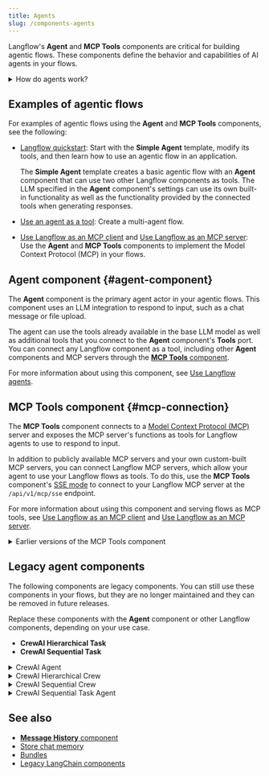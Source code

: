 ```yaml
---
title: Agents
slug: /components-agents
---
```


Langflow's **Agent** and **MCP Tools** components are critical for building agentic flows.
These components define the behavior and capabilities of AI agents in your flows.

<details>
<summary>How do agents work?</summary>

Agents extend Large Language Models (LLMs) by integrating _tools_, which are functions that provide additional context and enable autonomous task execution.
These integrations make agents more specialized and powerful than standalone LLMs.

Whereas an LLM might generate acceptable, inert responses to general queries and tasks, an agent can leverage the integrated context and tools to provide more relevant responses and even take action.
For example, you might create an agent that can access your company's knowledge base, repositories, and other resources to help your team with tasks that require knowledge of your specific products, customers, and code.

Agents use LLMs as a reasoning engine to process input, determine which actions to take to address the query, and then generate a response.
The response could be a typical text-based LLM response, or it could involve an action, like editing a file, running a script, or calling an external API.

In an agentic context, tools are functions that the agent can run to perform tasks or access external resources.
A function is wrapped as a `Tool` object with a common interface that the agent understands.
Agents become aware of tools through tool registration, which is when the agent is provided a list of available tools typically at agent initialization.
The `Tool` object's description tells the agent what the tool can do so that it can decide whether the tool is appropriate for a given request.

</details>

## Examples of agentic flows

For examples of agentic flows using the **Agent** and **MCP Tools** components, see the following:

* [Langflow quickstart](/get-started-quickstart): Start with the **Simple Agent** template, modify its tools, and then learn how to use an agentic flow in an application.

    The **Simple Agent** template creates a basic agentic flow with an **Agent** component that can use two other Langflow components as tools.
    The LLM specified in the **Agent** component's settings can use its own built-in functionality as well as the functionality provided by the connected tools when generating responses.

* [Use an agent as a tool](/agents-tools#use-an-agent-as-a-tool): Create a multi-agent flow.

* [Use Langflow as an MCP client](/mcp-client) and [Use Langflow as an MCP server](/mcp-server): Use the **Agent** and **MCP Tools** components to implement the Model Context Protocol (MCP) in your flows.

## Agent component {#agent-component}

The **Agent** component is the primary agent actor in your agentic flows.
This component uses an LLM integration to respond to input, such as a chat message or file upload.

The agent can use the tools already available in the base LLM model as well as additional tools that you connect to the **Agent** component's **Tools** port.
You can connect any Langflow component as a tool, including other **Agent** components and MCP servers through the [**MCP Tools** component](#mcp-connection).

For more information about using this component, see [Use Langflow agents](/agents).

## MCP Tools component {#mcp-connection}

The **MCP Tools** component connects to a [Model Context Protocol (MCP)](https://modelcontextprotocol.io/introduction) server and exposes the MCP server's functions as tools for Langflow agents to use to respond to input.

In addition to publicly available MCP servers and your own custom-built MCP servers, you can connect Langflow MCP servers, which allow your agent to use your Langflow flows as tools.
To do this, use the **MCP Tools** component's [SSE mode](/mcp-client#mcp-sse-mode) to connect to your Langflow MCP server at the `/api/v1/mcp/sse` endpoint.

For more information about using this component and serving flows as MCP tools, see [Use Langflow as an MCP client](/mcp-client) and [Use Langflow as an MCP server](/mcp-server).

<details>
<summary>Earlier versions of the MCP Tools component</summary>

* In Langflow version 1.5, the **MCP Connection** component was renamed to the **MCP Tools** component.
* In Langflow version 1.3, the **MCP Tools (stdio)** and **MCP Tools (SSE)** components were deprecated and replaced by the unified **MCP Connection** component, which was later renamed to **MCP Tools**.

</details>

## Legacy agent components

The following components are legacy components.
You can still use these components in your flows, but they are no longer maintained and they can be removed in future releases.

Replace these components with the **Agent** component or other Langflow components, depending on your use case.

* **CrewAI Hierarchical Task**
* **CrewAI Sequential Task**

<details>
<summary>CrewAI Agent</summary>

This component represents CrewAI agents, allowing for the creation of specialized AI agents with defined roles goals and capabilities within a crew.
For more information, see the [CrewAI agents documentation](https://docs.crewai.com/core-concepts/Agents/).

This component accepts the following parameters:

| Name | Display Name | Info |
|------|--------------|------|
| role | Role | Input parameter. The role of the agent. |
| goal | Goal | Input parameter. The objective of the agent. |
| backstory | Backstory | Input parameter. The backstory of the agent. |
| tools | Tools | Input parameter. The tools at the agent's disposal. |
| llm | Language Model | Input parameter. The language model that runs the agent. |
| memory | Memory | Input parameter. This determines whether the agent should have memory or not. |
| verbose | Verbose | Input parameter. This enables verbose output. |
| allow_delegation | Allow Delegation | Input parameter. This determines whether the agent is allowed to delegate tasks to other agents. |
| allow_code_execution | Allow Code Execution | Input parameter. This determines whether the agent is allowed to execute code. |
| kwargs | kwargs | Input parameter. Additional keyword arguments for the agent. |
| output | Agent | Output parameter. The constructed CrewAI Agent object. |

</details>

<details>
<summary>CrewAI Hierarchical Crew</summary>

This component represents a group of agents managing how they should collaborate and the tasks they should perform in a hierarchical structure. This component allows for the creation of a crew with a manager overseeing the task execution.
For more information, see the [CrewAI hierarchical crew documentation](https://docs.crewai.com/how-to/Hierarchical/).

It accepts the following parameters:

| Name | Display Name | Info |
|------|--------------|------|
| agents | Agents | Input parameter. The list of Agent objects representing the crew members. |
| tasks | Tasks | Input parameter. The list of HierarchicalTask objects representing the tasks to be executed. |
| manager_llm | Manager LLM | Input parameter. The language model for the manager agent. |
| manager_agent | Manager Agent | Input parameter. The specific agent to act as the manager. |
| verbose | Verbose | Input parameter. This enables verbose output for detailed logging. |
| memory | Memory | Input parameter. The memory configuration for the crew. |
| use_cache | Use Cache | Input parameter. This enables caching of results. |
| max_rpm | Max RPM | Input parameter. This sets the maximum requests per minute. |
| share_crew | Share Crew | Input parameter. This determines if the crew information is shared among agents. |
| function_calling_llm | Function Calling LLM | Input parameter. The language model for function calling. |
| crew | Crew | Output parameter. The constructed Crew object with hierarchical task execution. |

</details>

<details>
<summary>CrewAI Sequential Crew</summary>

This component represents a group of agents with tasks that are executed sequentially. This component allows for the creation of a crew that performs tasks in a specific order.
For more information, see the [CrewAI sequential crew documentation](https://docs.crewai.com/how-to/Sequential/).

It accepts the following parameters:

| Name | Display Name | Info |
|------|--------------|------|
| tasks | Tasks | Input parameter. The list of SequentialTask objects representing the tasks to be executed. |
| verbose | Verbose | Input parameter. This enables verbose output for detailed logging. |
| memory | Memory | Input parameter. The memory configuration for the crew. |
| use_cache | Use Cache | Input parameter. This enables caching of results. |
| max_rpm | Max RPM | Input parameter. This sets the maximum requests per minute. |
| share_crew | Share Crew | Input parameter. This determines if the crew information is shared among agents. |
| function_calling_llm | Function Calling LLM | Input parameter. The language model for function calling. |
| crew | Crew | Output parameter. The constructed Crew object with sequential task execution. |

</details>

<details>
<summary>CrewAI Sequential Task Agent</summary>

This component creates a CrewAI Task and its associated Agent allowing for the definition of sequential tasks with specific agent roles and capabilities.
For more information, see the [CrewAI sequential agents documentation](https://docs.crewai.com/how-to/Sequential/).

It accepts the following parameters:

| Name | Display Name | Info |
|------|--------------|------|
| role | Role | Input parameter. The role of the agent. |
| goal | Goal | Input parameter. The objective of the agent. |
| backstory | Backstory | Input parameter. The backstory of the agent. |
| tools | Tools | Input parameter. The tools at the agent's disposal. |
| llm | Language Model | Input parameter. The language model that runs the agent. |
| memory | Memory | Input parameter. This determines whether the agent should have memory or not. |
| verbose | Verbose | Input parameter. This enables verbose output. |
| allow_delegation | Allow Delegation | Input parameter. This determines whether the agent is allowed to delegate tasks to other agents. |
| allow_code_execution | Allow Code Execution | Input parameter. This determines whether the agent is allowed to execute code. |
| agent_kwargs | Agent kwargs | Input parameter. The additional kwargs for the agent. |
| task_description | Task Description | Input parameter. The descriptive text detailing the task's purpose and execution. |
| expected_output | Expected Task Output | Input parameter. The clear definition of the expected task outcome. |
| async_execution | Async Execution | Input parameter. The boolean flag indicating asynchronous task execution. |
| previous_task | Previous Task | Input parameter. The previous task in the sequence for chaining. |
| task_output | Sequential Task | Output parameter. The list of SequentialTask objects representing the created tasks. |

</details>

## See also

* [**Message History** component](/components-helpers#message-history)
* [Store chat memory](/memory#store-chat-memory)
* [Bundles](/components-bundle-components)
* [Legacy LangChain components](/bundles-langchain#legacy-langchain-components)